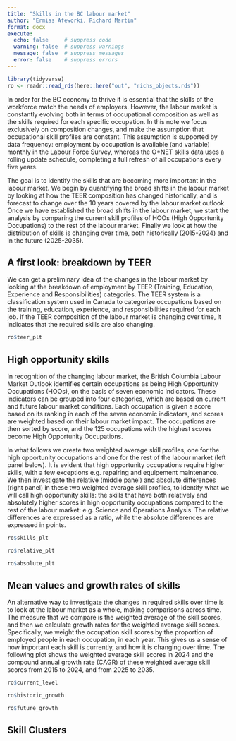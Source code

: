 ```yaml
---
title: "Skills in the BC labour market"
author: "Ermias Afeworki, Richard Martin"
format: docx
execute:
  echo: false     # suppress code
  warning: false  # suppress warnings
  message: false  # suppress messages
  error: false    # suppress errors
---
```


```r
library(tidyverse)
ro <- readr::read_rds(here::here("out", "richs_objects.rds"))
```

In order for the BC economy to thrive it is essential that the skills of the workforce match the needs of employers. However, the labour market is constantly evolving both in terms of occupational composition as well as the skills required for each specific occupation. In this note we focus exclusively on composition changes, and make the assumption that occupational skill profiles are constant.  This assumption is supported by data frequency: employment by occupation is available (and variable) monthly in the Labour Force Survey, whereas the O\*NET skills data uses a rolling update schedule, completing a full refresh of all occupations every five years. 

The goal is to identify the skills that are becoming more important in the labour market.  We begin by quantifying the broad shifts in the labour market by looking at how the TEER composition has changed historically, and is forecast to change over the 10 years covered by the labour market outlook.  Once we have established the broad shifts in the labour market, we start the analysis by comparing the current skill profiles of HOOs (High Opportunity Occupations) to the rest of the labour market. Finally we look at how the distribution of skills is changing over time, both historically (2015-2024) and in the future (2025-2035).

## A first look: breakdown by TEER

We can get a preliminary idea of the changes in the labour market by looking at the breakdown of employment by TEER (Training, Education, Experience and Responsibilities) categories. The TEER system is a classification system used in Canada to categorize occupations based on the training, education, experience, and responsibilities required for each job. If the TEER composition of the labour market is changing over time, it indicates that the required skills are also changing.


```r
ro$teer_plt 
```

## High opportunity skills

In recognition of the changing labour market, the British Columbia Labour Market Outlook identifies certain occupations as being High Opportunity Occupations (HOOs), on the basis of seven economic indicators. These indicators can be grouped into four categories, which are based on current and future labour market conditions. Each occupation is given a score based on its ranking in each of the seven economic indicators, and scores are weighted based on their labour market impact. The occupations are then sorted by score, and the 125 occupations with the highest scores become High Opportunity Occupations.  

In what follows we create two weighted average skill profiles, one for the high opportunity occupations and one for the rest of the labour market (left panel below). It is evident that high opportunity occupations require higher skills, with a few exceptions e.g. repairing and equipement maintenance.  We then investigate the relative (middle panel) and absolute differences (right panel) in these two weighted average skill profiles, to identify what we will call high opportunity skills: the skills that have both relatively and absolutely higher scores in high opportunity occupations compared to the rest of the labour market: e.g. Science and Operations Analysis.  The relative differences are expressed as a ratio, while the absolute differences are expressed in points.

```r
ro$skills_plt
```

```r
ro$relative_plt
```

```r
ro$absolute_plt 
```

## Mean values and growth rates of skills

An alternative way to investigate the changes in required skills over time is to look at the labour market as a whole, making comparisons across time. The measure that we compare is the weighted average of the skill scores, and then we calculate growth rates for the weighted average skill scores.  Specifically, we weight the occupation skill scores by the proportion of employed people in each occupation, in each year. This gives us a sense of how important each skill is currently, and how it is changing over time.  The following plot shows the weighted average skill scores in 2024 and the compound annual growth rate (CAGR) of these weighted average skill scores from 2015 to 2024, and from 2025 to 2035.

```r
ro$current_level
```

```r
ro$historic_growth
```

```r
ro$future_growth 
```

## Skill Clusters





